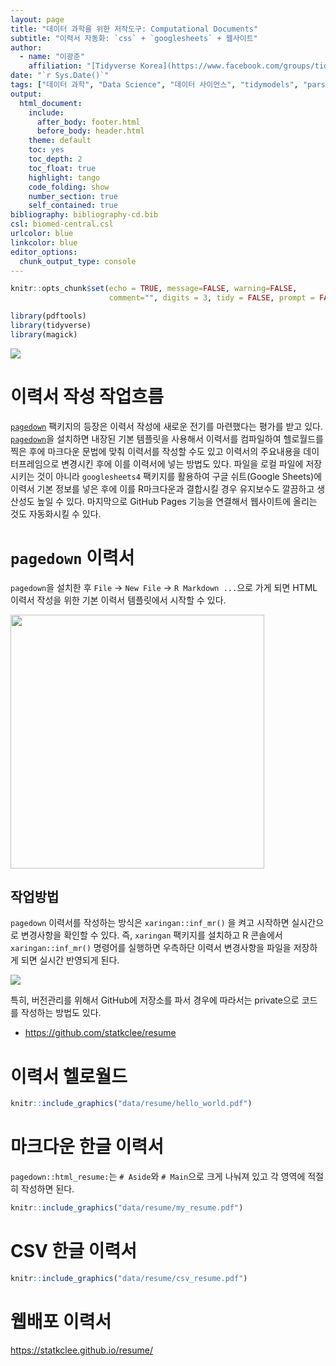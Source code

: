 ```yaml
---
layout: page
title: "데이터 과학을 위한 저작도구: Computational Documents"
subtitle: "이력서 자동화: `css` + `googlesheets` + 웹사이트"
author:
  - name: "이광춘"
    affiliation: "[Tidyverse Korea](https://www.facebook.com/groups/tidyverse/)"
date: "`r Sys.Date()`"
tags: ["데이터 과학", "Data Science", "데이터 사이언스", "tidymodels", "parsnip", "로지스틱 회귀모형", "tidyverse", "팽귄", "penguin"]
output:
  html_document: 
    include:
      after_body: footer.html
      before_body: header.html
    theme: default
    toc: yes
    toc_depth: 2
    toc_float: true
    highlight: tango
    code_folding: show
    number_section: true
    self_contained: true
bibliography: bibliography-cd.bib
csl: biomed-central.csl
urlcolor: blue
linkcolor: blue
editor_options: 
  chunk_output_type: console
---
```


```r
knitr::opts_chunk$set(echo = TRUE, message=FALSE, warning=FALSE,
                      comment="", digits = 3, tidy = FALSE, prompt = FALSE, fig.align = 'center')

library(pdftools)
library(tidyverse)
library(magick)

```

![](fig/resume-automation.png)

# 이력서 작성 작업흐름 {#resume-workflow}

[`pagedown`](https://github.com/rstudio/pagedown) 팩키지의 등장은 이력서 작성에 새로운 전기를 마련했다는 평가를 받고 있다. [`pagedown`](https://github.com/rstudio/pagedown)을 설치하면 내장된 기본 템플릿을 사용해서 이력서를 컴파일하여 헬로월드를 찍은 후에 마크다운 문법에 맞춰 이력서를 작성할 수도 있고 이력서의 주요내용을 데이터프레임으로 변경시킨 후에 이를 이력서에 넣는 방법도 있다. 파일을 로컬 파일에 저장시키는 것이 아니라 `googlesheets4` 팩키지를 활용하여 구글 쉬트(Google Sheets)에 이력서 기본 정보를 넣은 후에 이를 R마크다운과 결합시킬 경우 유지보수도 깔끔하고 생산성도 높일 수 있다. 마지막으로 GitHub Pages 기능을 연결해서 웹사이트에 올리는 것도 자동화시킬 수 있다.

# `pagedown` 이력서 {#pagedown-helloworld}

`pagedown`을 설치한 후 `File` → `New File` → `R Markdown ...`으로 가게 되면 HTML 이력서 작성을 위한 기본 이력서 템플릿에서 시작할 수 있다.

![](fig/pagedown-resume-template.png){width="406"}

## 작업방법 {#resume-working}

`pagedown` 이력서를 작성하는 방식은 `xaringan::inf_mr()` 을 켜고 시작하면 실시간으로 변경사항을 확인할 수 있다. 즉, `xaringan` 팩키지를 설치하고 R 콘솔에서 `xaringan::inf_mr()` 명령어를 실행하면 우측하단 이력서 변경사항을 파일을 저장하게 되면 실시간 반영되게 된다.

![](fig/resume-workflow.png)

특히, 버전관리를 위해서 GitHub에 저장소를 파서 경우에 따라서는 private으로 코드를 작성하는 방법도 있다.

- <https://github.com/statkclee/resume>

# 이력서 헬로월드 {#pagedown-helloworld-gogo}

```r
knitr::include_graphics("data/resume/hello_world.pdf")
```


# 마크다운 한글 이력서 {#resume-korean}

`pagedown::html_resume:`는 `# Aside`와 `# Main`으로 크게 나눠져 있고 각 영역에 적절히 작성하면 된다.

```r
knitr::include_graphics("data/resume/my_resume.pdf")
```


# CSV 한글 이력서 {#pagedown-helloworld-gogo-csv}

```r
knitr::include_graphics("data/resume/csv_resume.pdf")
```


# 웹배포 이력서 {#pagedown-helloworld-web}

<https://statkclee.github.io/resume/>



